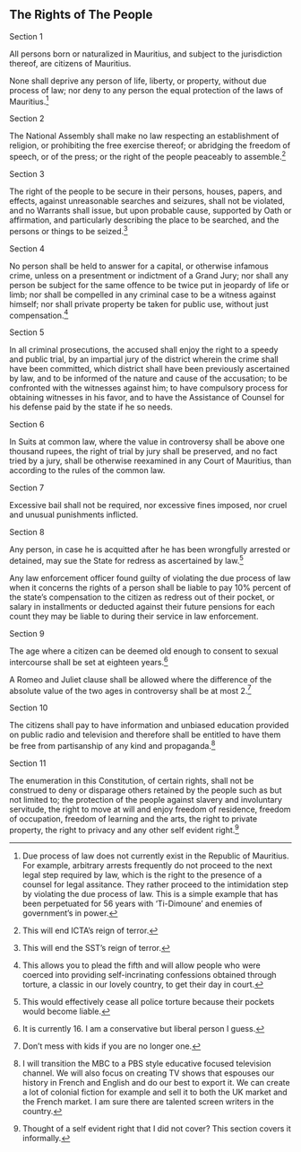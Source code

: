 :::{.box .bs-right}

# The Rights of The People
:::

:::{.box .bs-bottom}

:::{.text-center}
Section 1
:::

All persons born or naturalized in Mauritius, and subject to the jurisdiction thereof, are citizens of Mauritius.

None shall deprive any person of life, liberty, or property, without due process of law; nor deny to any person the equal protection of the laws of Mauritius.^[Due process of law does not currently exist in the Republic of Mauritius. For example, arbitrary arrests frequently do not proceed to the next legal step required by law, which is the right to the presence of a counsel for legal assitance. They rather proceed to the intimidation step by violating the due process of law. This is a simple example that has been perpetuated for 56 years with 'Ti-Dimoune' and enemies of government's in power.]


:::{.text-center}
Section 2
:::

The National Assembly shall make no law respecting an establishment of religion, or prohibiting the free exercise thereof; or abridging the freedom of speech, or of the press; or the right of the people peaceably to assemble.^[ This will end ICTA's reign of terror.]

:::{.text-center}
Section 3
:::

The right of the people to be secure in their persons, houses, papers, and effects, against unreasonable searches and seizures, shall not be violated, and no Warrants shall issue, but upon probable cause, supported by Oath or affirmation, and particularly describing the place to be searched, and the persons or things to be seized.^[This will end the SST's reign of terror.]

:::{.text-center}
Section 4
:::

No person shall be held to answer for a capital, or otherwise infamous crime, unless on a presentment or indictment of a Grand Jury; nor shall any person be subject for the same offence to be twice put in jeopardy of life or limb; nor shall be compelled in any criminal case to be a witness against himself; nor shall private property be taken for public use, without just compensation.^[This allows you to plead the fifth and will allow people who were coerced into providing self-incrinating confessions obtained through torture, a classic in our lovely country, to get their day in court.]

:::{.text-center}
Section 5
:::

In all criminal prosecutions, the accused shall enjoy the right to a speedy and public trial, by an impartial jury of the district wherein the crime shall have been committed, which district shall have been previously ascertained by law, and to be informed of the nature and cause of the accusation; to be confronted with the witnesses against him; to have compulsory process for obtaining witnesses in his favor, and to have the Assistance of Counsel for his defense paid by the state if he so needs.

:::{.text-center}
Section 6
:::

In Suits at common law, where the value in controversy shall be above one thousand rupees, the right of trial by jury shall be preserved, and no fact tried by a jury, shall be otherwise reexamined in any Court of Mauritius, than according to the rules of the common law.

:::{.text-center}
Section 7
:::

Excessive bail shall not be required, nor excessive fines imposed, nor cruel and unusual punishments inflicted.


:::{.text-center}
Section 8
:::

Any person, in case he is acquitted after he has been wrongfully arrested or detained, may sue the State for redress as ascertained by law.^[This would effectively cease all police torture because their pockets would become liable.]

Any law enforcement officer found guilty of violating the due process of law when it concerns the rights of a person shall be liable to pay 10\% percent of the state's compensation to the citizen as redress out of their pocket, or salary in installments or deducted against their future pensions for each count they may be liable to during their service in law enforcement.

:::{.text-center}
Section 9
:::

The age where a citizen can be deemed old enough to consent to sexual intercourse shall be set at eighteen years.^[It is currently 16. I am a conservative but liberal person I guess.]

A Romeo and Juliet clause shall be allowed where the difference of the absolute value of the two ages in controversy shall be at most 2.^[Don't mess with kids if you are no longer one.]

:::{.text-center}
Section 10
:::

The citizens shall pay to have information and unbiased education provided on public radio and television and therefore shall be entitled to have them be free from partisanship of any kind and propaganda.^[I will transition the MBC to a PBS style educative focused television channel. We will also focus on creating TV shows that espouses our history in French and English and do our best to export it. We can create a lot of colonial fiction for example and sell it to both the UK market and the French market. I am sure there are talented screen writers in the country.]

:::{.text-center}
Section 11
:::

The enumeration in this Constitution, of certain rights, shall not be construed to deny or disparage others retained by the people such as but not limited to; the protection of the people against slavery and involuntary servitude, the right to move at will and enjoy freedom of residence, freedom of occupation, freedom of learning and the arts, the right to private property, the right to privacy and any other self evident right.^[Thought of a self evident right that I did not cover? This section covers it informally.]



:::